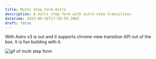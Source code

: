 ```yaml
---
title: Multi Step Form Astro
description: A multi step form with astro view transitions
datetime: 2023-09-16T17:50:59.380Z
draft: false
---
```



With Astro v3 is out and it supports chrome view transition API out of the box. It is fun building with it.

<div class='flex justify-center'>
  <Image src={GIF} class='rounded-lg' alt='gif of multi step form' />
</div>
